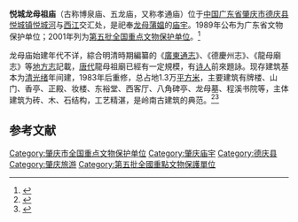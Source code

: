 {{文物保护单位
| 级别 = 全国
| 名称 = 悦城龙母祖庙
| 图片 = Deqing Yuecheng Longmu Zumiao 2013.11.16 16-15-25.jpg
| 说明 = 
| 所在 = [[广东省|广东省]][[肇庆市|肇庆市]][[德庆县|德庆县]]
| 坐标 = {{coord|23|03|31|N|112|07|41|E|display=title|scale:10000}}
| 分类 = 古建筑
| 时代 = [[清朝|清]]
| 编号 = 5-0374-3-180
| 登录 = 2001年6月25日
}}
'''悦城龙母祖庙'''（古称博泉庙、五龙庙，又称孝通庙）位于[[中华人民共和国|中国]][[广东省|广东省]][[肇庆市|肇庆市]][[德庆县|德庆县]][[悦城镇|悦城镇]][[悦城河|悦城河]]与[[西江|西江]]交汇处，是祀奉[[龙母_(神仙)|龙母]][[蒲媪|蒲媪]]的[[庙宇|庙宇]]。1989年公布为广东省文物保护单位；2001年列为[[第五批全国重点文物保护单位|第五批全国重点文物保护单位]]。<ref>{{Cite web |title=国务院关于公布第五批全国重点文物保护单位和与现有全国重点文物保护单位合并项目的通知 |url=http://www.gov.cn/gongbao/content/2001/content_60955.htm |access-date=2020-01-28 |date=2001-06-25 |publisher=中华人民共和国国务院 |archive-url=https://web.archive.org/web/20200128072802/http://www.gov.cn/gongbao/content/2001/content_60955.htm |archive-date=2020-01-28 |dead-url=no }}</ref>

{{Wikisource|廣東通志 (四庫全書本)}}
龙母庙始建年代不详，綜合明清時期編纂的《[[廣東通志|廣東通志]]》、《德慶州志》、《龍母廟志》等[[地方志|地方志]]記載，[[唐朝|唐代]]龍母祖廟已經有一定規模，有[[诗人|诗人]]前來題詠。现存建筑基本为[[清朝|清]][[光绪|光绪]]年间建，1983年后重修，总占地1.3万[[平方米|平方米]]，主要建筑有牌楼、山门、香亭、正殿、妆楼、东裕堂、西客厅、八角碑亭、龙母墓、程溪书院等，主体建筑为砖、木、石结构，工艺精湛，是岭南古建筑的典范。<ref>{{Cite book |title=全国重点文物保护单位·第一至第五批·第Ⅱ卷 |publisher=文物出版社 |year=2004 |isbn=7-5010-1525-2 |pages=642 }}</ref><ref name="肇庆文物志">{{Cite book |title=肇庆文物志 |last2=肇庆市文物志编篡委员会 编 |date=1996年 |publisher=广东省新闻出版局 |page=76 |author1=曾特 主编}}</ref>


== 参考文献 ==
{{Commonscat|Yuecheng Longmu Zumiao}}
<references />

{{肇庆}}
{{广东全国重点文物保护单位}}

{{DEFAULTSORT:Yue}}
[[Category:肇庆市全国重点文物保护单位|Category:肇庆市全国重点文物保护单位]]
[[Category:肇庆庙宇|Category:肇庆庙宇]]
[[Category:德庆县|Category:德庆县]]
[[Category:肇庆旅游|Category:肇庆旅游]]
[[Category:第五批全國重點文物保護單位|Category:第五批全國重點文物保護單位]]